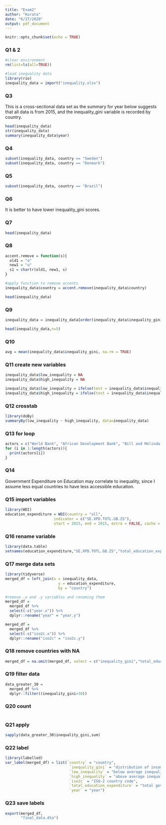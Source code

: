 ```yaml
---
title: "Exam2"
author: "Kurata"
date: "6/27/2020"
output: pdf_document
---
```


```r
knitr::opts_chunk$set(echo = TRUE)
```

### Q1 & 2 
```r
#clear environment
rm(list=ls(all=TRUE))

#load inequality data
library(rio)
inequality_data = import("inequality.xlsx")
```

### Q3
This is a cross-sectional data set as the summary for year below suggests that all data is from 2015, and the inequality_gini variable is recorded by country. 
```r
head(inequality_data)
str(inequality_data)
summary(inequality_data$year)
```
### Q4
```r
subset(inequality_data, country == "Sweden")
subset(inequality_data, country == "Denmark")

```

### Q5
```r
subset(inequality_data, country == "Brazil")
```

### Q6
It is better to have lower inequality_gini scores. 

### Q7
```r
head(inequality_data)
```

### Q8 
```r
accent.remove = function(s){
  old1 = "ú"
  new1 = "u"
  s1 = chartr(old1, new1, s)
}

#apply function to remove accents 
inequality_data$country = accent.remove(inequality_data$country)

```
```r
head(inequality_data)
```
### Q9
```r
inequality_data = inequality_data[order(inequality_data$inequality_gini),]
```
```r
head(inequality_data,n=5)
```
### Q10
```r
avg = mean(inequality_data$inequality_gini, na.rm = TRUE)
```
### Q11 create new variables 
```r
inequality_data$low_inequality = NA
inequality_data$high_inequality = NA

inequality_data$low_inequality = ifelse(test = inequality_data$inequality_gini < avg,1,0)
inequality_data$high_inequality = ifelse(test = inequality_data$inequality_gini > avg,1,0)
```
### Q12 crosstab 
```r
library(doBy)
summaryBy(low_inequality ~ high_inequality, data=inequality_data)
```
### Q13 for loop
```r
actors = c("World Bank", "African Development Bank", "Bill and Melinda Gates Foundation")
for (i in 1:length(actors)){
  print(actors[i])
}
```
### Q14
Government Expenditure on Education may correlate to inequality, since I assume less equal countries to have less accessible education. 

### Q15 import variables
```r
library(WDI)
education_expenditure = WDI(country = "all",
                      indicator = c("SE.XPD.TOTL.GB.ZS"),
                      start = 2015, end = 2015, extra = FALSE, cache = NULL)
```
### Q16 rename variable 
```r
library(data.table)
setnames(education_expenditure,"SE.XPD.TOTL.GB.ZS","total_education_expenditure")
```

### Q17 merge data sets 
```r
library(tidyverse)
merged_df = left_join(x = inequality_data, 
                        y = education_expenditure,
                        by = "country")

#remove .x and .y variables and renaming them
merged_df = 
  merged_df %>%
  select(-c("year.x")) %>%
  dplyr::rename("year" = "year.y")

merged_df = 
  merged_df %>%
  select(-c("iso2c.x")) %>%
  dplyr::rename("iso2c" = "iso2c.y")
```
### Q18 remove countries with NA
```r
merged_df = na.omit(merged_df, select = c("inequality_gini","total_education_expenditure"))
```
### Q19 filter data 
```r
data_greater_30 =
  merged_df %>%
  dplyr::filter((inequality_gini>30))
```
### Q20 count
```r

```
### Q21 apply
```r
sapply(data_greater_30$inequality_gini,sum)
```
### Q22 label 
```r
library(labelled)
var_label(merged_df) = list(`country` = "country",
                             `inequality_gini` = "distribution of income",
                             `low_inequality` = "below average inequality_gini",
                             `high_inequality` = "above average inequality_gini",
                             `iso2c` = "ISO-2 country code",
                             `total_education_expenditure` = "total government education expenditure",
                             `year` = "year")
```
### Q23 save labels
```r
export(merged_df,
       "final_data.dta")
```



